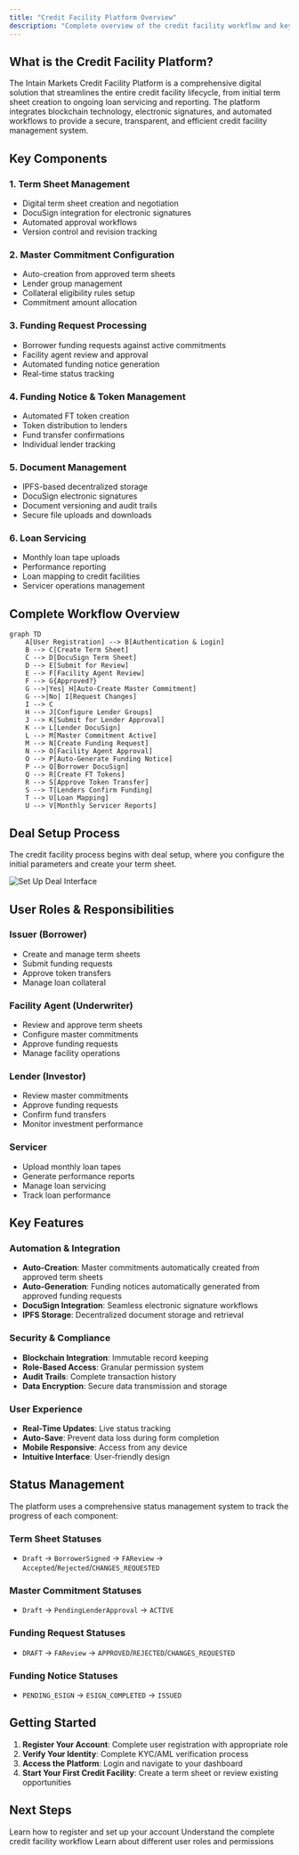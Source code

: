 ```yaml
---
title: "Credit Facility Platform Overview"
description: "Complete overview of the credit facility workflow and key concepts"
---
```


## What is the Credit Facility Platform?

The Intain Markets Credit Facility Platform is a comprehensive digital solution that streamlines the entire credit facility lifecycle, from initial term sheet creation to ongoing loan servicing and reporting. The platform integrates blockchain technology, electronic signatures, and automated workflows to provide a secure, transparent, and efficient credit facility management system.

## Key Components

### 1. **Term Sheet Management**
- Digital term sheet creation and negotiation
- DocuSign integration for electronic signatures
- Automated approval workflows
- Version control and revision tracking

### 2. **Master Commitment Configuration**
- Auto-creation from approved term sheets
- Lender group management
- Collateral eligibility rules setup
- Commitment amount allocation

### 3. **Funding Request Processing**
- Borrower funding requests against active commitments
- Facility agent review and approval
- Automated funding notice generation
- Real-time status tracking

### 4. **Funding Notice & Token Management**
- Automated FT token creation
- Token distribution to lenders
- Fund transfer confirmations
- Individual lender tracking

### 5. **Document Management**
- IPFS-based decentralized storage
- DocuSign electronic signatures
- Document versioning and audit trails
- Secure file uploads and downloads

### 6. **Loan Servicing**
- Monthly loan tape uploads
- Performance reporting
- Loan mapping to credit facilities
- Servicer operations management

## Complete Workflow Overview

```mermaid
graph TD
    A[User Registration] --> B[Authentication & Login]
    B --> C[Create Term Sheet]
    C --> D[DocuSign Term Sheet]
    D --> E[Submit for Review]
    E --> F[Facility Agent Review]
    F --> G{Approved?}
    G -->|Yes| H[Auto-Create Master Commitment]
    G -->|No| I[Request Changes]
    I --> C
    H --> J[Configure Lender Groups]
    J --> K[Submit for Lender Approval]
    K --> L[Lender DocuSign]
    L --> M[Master Commitment Active]
    M --> N[Create Funding Request]
    N --> O[Facility Agent Approval]
    O --> P[Auto-Generate Funding Notice]
    P --> Q[Borrower DocuSign]
    Q --> R[Create FT Tokens]
    R --> S[Approve Token Transfer]
    S --> T[Lenders Confirm Funding]
    T --> U[Loan Mapping]
    U --> V[Monthly Servicer Reports]
```

## Deal Setup Process

The credit facility process begins with deal setup, where you configure the initial parameters and create your term sheet.

<Image src="/images/setUpDeal.png" alt="Set Up Deal Interface" />

## User Roles & Responsibilities

### **Issuer (Borrower)**
- Create and manage term sheets
- Submit funding requests
- Approve token transfers
- Manage loan collateral

### **Facility Agent (Underwriter)**
- Review and approve term sheets
- Configure master commitments
- Approve funding requests
- Manage facility operations

### **Lender (Investor)**
- Review master commitments
- Approve funding requests
- Confirm fund transfers
- Monitor investment performance

### **Servicer**
- Upload monthly loan tapes
- Generate performance reports
- Manage loan servicing
- Track loan performance

## Key Features

### **Automation & Integration**
- **Auto-Creation**: Master commitments automatically created from approved term sheets
- **Auto-Generation**: Funding notices automatically generated from approved funding requests
- **DocuSign Integration**: Seamless electronic signature workflows
- **IPFS Storage**: Decentralized document storage and retrieval

### **Security & Compliance**
- **Blockchain Integration**: Immutable record keeping
- **Role-Based Access**: Granular permission system
- **Audit Trails**: Complete transaction history
- **Data Encryption**: Secure data transmission and storage

### **User Experience**
- **Real-Time Updates**: Live status tracking
- **Auto-Save**: Prevent data loss during form completion
- **Mobile Responsive**: Access from any device
- **Intuitive Interface**: User-friendly design

## Status Management

The platform uses a comprehensive status management system to track the progress of each component:

### **Term Sheet Statuses**
- `Draft` → `BorrowerSigned` → `FAReview` → `Accepted`/`Rejected`/`CHANGES_REQUESTED`

### **Master Commitment Statuses**
- `Draft` → `PendingLenderApproval` → `ACTIVE`

### **Funding Request Statuses**
- `DRAFT` → `FAReview` → `APPROVED`/`REJECTED`/`CHANGES_REQUESTED`

### **Funding Notice Statuses**
- `PENDING_ESIGN` → `ESIGN_COMPLETED` → `ISSUED`

## Getting Started

1. **Register Your Account**: Complete user registration with appropriate role
2. **Verify Your Identity**: Complete KYC/AML verification process
3. **Access the Platform**: Login and navigate to your dashboard
4. **Start Your First Credit Facility**: Create a term sheet or review existing opportunities

## Next Steps

<Card title="User Registration Guide" icon="user-plus" href="/user-guide/registration">
  Learn how to register and set up your account
</Card>

<Card title="Credit Facility Flow" icon="diagram-project" href="/user-guide/credit-facility/overview">
  Understand the complete credit facility workflow
</Card>

<Card title="Role-Based Access" icon="users" href="/user-guide/roles/issuer">
  Learn about different user roles and permissions
</Card>
